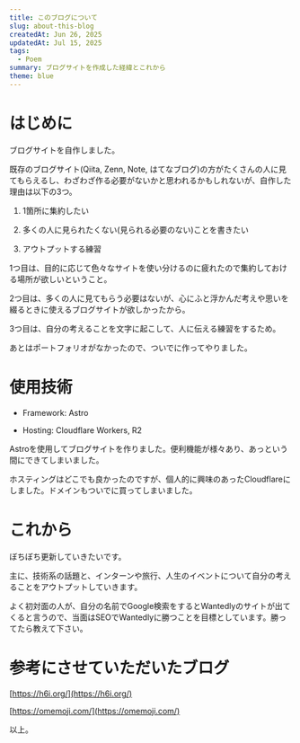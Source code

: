 ```yaml
---
title: このブログについて
slug: about-this-blog
createdAt: Jun 26, 2025
updatedAt: Jul 15, 2025
tags:
  - Poem
summary: ブログサイトを作成した経緯とこれから
theme: blue
---
```

# はじめに

ブログサイトを自作しました。

既存のブログサイト(Qiita, Zenn, Note, はてなブログ)の方がたくさんの人に見てもらえるし、わざわざ作る必要がないかと思われるかもしれないが、自作した理由は以下の3つ。

1.  1箇所に集約したい
    
2.  多くの人に見られたくない(見られる必要のない)ことを書きたい
    
3.  アウトプットする練習
    

1つ目は、目的に応じて色々なサイトを使い分けるのに疲れたので集約しておける場所が欲しいということ。

2つ目は、多くの人に見てもらう必要はないが、心にふと浮かんだ考えや思いを綴るときに使えるブログサイトが欲しかったから。

3つ目は、自分の考えることを文字に起こして、人に伝える練習をするため。

あとはポートフォリオがなかったので、ついでに作ってやりました。

# 使用技術

*   Framework: Astro
    
*   Hosting: Cloudflare Workers, R2
    

Astroを使用してブログサイトを作りました。便利機能が様々あり、あっという間にできてしまいました。

ホスティングはどこでも良かったのですが、個人的に興味のあったCloudflareにしました。ドメインもついでに買ってしまいました。

# これから

ぼちぼち更新していきたいです。

主に、技術系の話題と、インターンや旅行、人生のイベントについて自分の考えることをアウトプットしていきます。

よく初対面の人が、自分の名前でGoogle検索をするとWantedlyのサイトが出てくると言うので、当面はSEOでWantedlyに勝つことを目標としています。勝ってたら教えて下さい。

# 参考にさせていただいたブログ

[https://h6i.org/](https://h6i.org/)

[https://omemoji.com/](https://omemoji.com/)

以上。